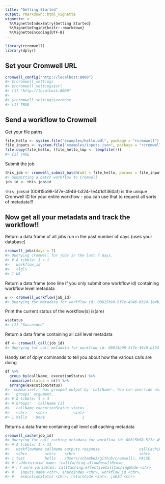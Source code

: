 ```yaml
---
title: "Getting Started"
output: rmarkdown::html_vignette
vignette: >
  %\VignetteIndexEntry{Getting Started}
  %\VignetteEngine{knitr::rmarkdown}
  %\VignetteEncoding{UTF-8}
---
```





```r
library(rcromwell)
library(dplyr)
```

## Set your Cromwell URL


```r
cromwell_config("http://localhost:8000")
#> $rcromwell_settings
#> $rcromwell_settings$url
#> [1] "http://localhost:8000"
#> 
#> $rcromwell_settings$verbose
#> [1] TRUE
```

## Send a workflow to Crowmell

Get your file paths


```r
file_hello <- system.file("examples/hello.wdl", package = "rcromwell")
file_inputs <- system.file("examples/inputs.json", package = "rcromwell")
file.copy(file_hello, (file_hello_tmp <- tempfile()))
#> [1] TRUE
```



Submit the job


```r
this_job <- cromwell_submit_batch(wdl = file_hello, params = file_inputs)
#> Submitting a batch workflow to Cromwell
job_id <- this_job$id
```

`this_job$id` (00815b98-5f7e-4946-b324-1e4b1d1360a1) is the unique Cromwell ID for your entire workflow - you can use that to request all sorts of metadata!!!

## Now get all your metadata and track the workflow!!

Return a data frame of all jobs run in the past number of days (uses your database)


```r
cromwell_jobs(days = 7)
#> Querying cromwell for jobs in the last 7 days.
#> # A tibble: 1 × 1
#>   workflow_id
#>   <lgl>      
#> 1 NA
```

Return a data frame (one line if you only submit one workflow id) containing workflow level metadata




```r
w <- cromwell_workflow(job_id)
#> Querying for metadata for workflow id: 00815b98-5f7e-4946-b324-1e4b1d1360a1
```

Print the current status of the workflow(s) is(are)


```r
w$status
#> [1] "Succeeded"
```

Return a data frame containing all call level metadata


```r
df <- cromwell_call(job_id)
#> Querying for call metadata for workflow id: 00815b98-5f7e-4946-b324-1e4b1d1360a1
```

Handy set of dplyr commands to tell you about how the various calls are doing


```r
df %>%
  group_by(callName, executionStatus) %>%
  summarize(status = n()) %>%
  arrange(executionStatus)
#> `summarise()` has grouped output by 'callName'. You can override using the
#> `.groups` argument.
#> # A tibble: 1 × 3
#> # Groups:   callName [1]
#>   callName executionStatus status
#>   <chr>    <chr>            <int>
#> 1 hello    Done                 1
```

Returns a data frame containing call level call caching metadata




```r
cromwell_cache(job_id)
#> Querying for call caching metadata for workflow id: 00815b98-5f7e-4946-b324-1e4b1d1360a1
#> # A tibble: 1 × 11
#>   workflowName callName outputs.response                  callCaching.allowRes…¹
#>   <chr>        <chr>    <chr>                             <chr>                 
#> 1 test         hello    /Users/schambe3/github/cromwell/… FALSE                 
#> # ℹ abbreviated name: ¹​callCaching.allowResultReuse
#> # ℹ 7 more variables: callCaching.effectiveCallCachingMode <chr>,
#> #   inputs.name <chr>, shardIndex <chr>, workflow_id <chr>,
#> #   executionStatus <chr>, returnCode <int>, jobId <chr>
```
